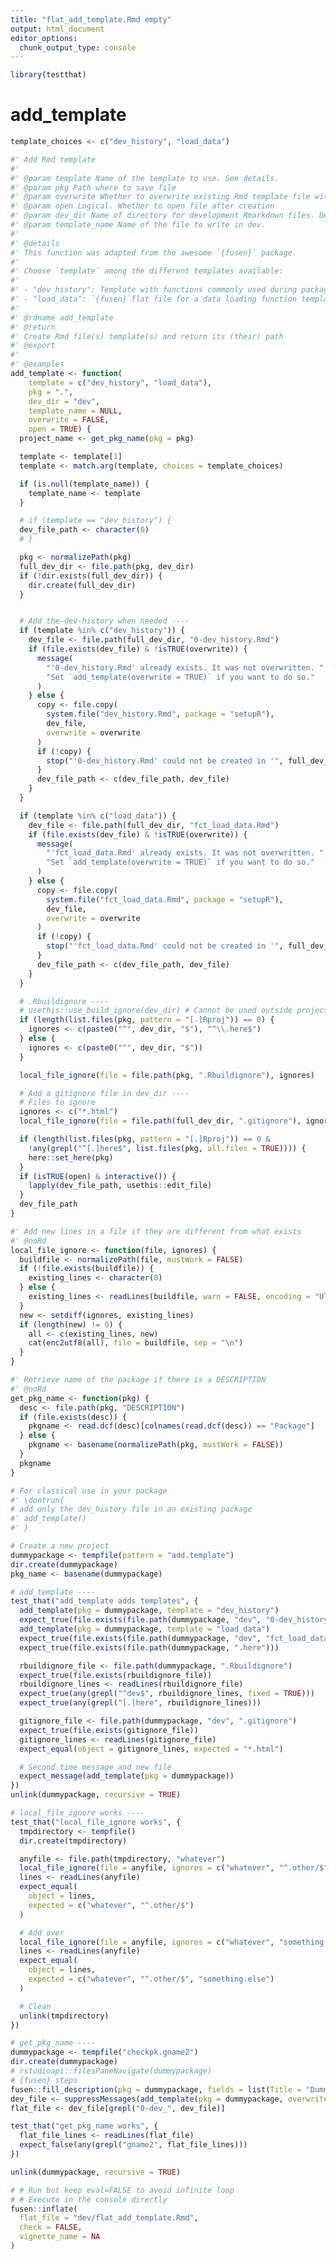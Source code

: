 ```yaml
---
title: "flat_add_template.Rmd empty"
output: html_document
editor_options: 
  chunk_output_type: console
---
```


```r
library(testthat)
```

# add_template

```r
template_choices <- c("dev_history", "load_data")

#' Add Rmd template
#'
#' @param template Name of the template to use. See details.
#' @param pkg Path where to save file
#' @param overwrite Whether to overwrite existing Rmd template file with same name
#' @param open Logical. Whether to open file after creation
#' @param dev_dir Name of directory for development Rmarkdown files. Default to "dev".
#' @param template_name Name of the file to write in dev.
#'
#' @details
#' This function was adapted from the awesome `{fusen}` package.
#'
#' Choose `template` among the different templates available:
#'
#' - "dev_history": Template with functions commonly used during package development.
#' - "load_data": `{fusen}`flat file for a data loading function template.
#'
#' @rdname add_template
#' @return
#' Create Rmd file(s) template(s) and return its (their) path
#' @export
#'
#' @examples
add_template <- function(
    template = c("dev_history", "load_data"),
    pkg = ".",
    dev_dir = "dev",
    template_name = NULL,
    overwrite = FALSE,
    open = TRUE) {
  project_name <- get_pkg_name(pkg = pkg)

  template <- template[1]
  template <- match.arg(template, choices = template_choices)

  if (is.null(template_name)) {
    template_name <- template
  }

  # if (template == "dev_history") {
  dev_file_path <- character(0)
  # }

  pkg <- normalizePath(pkg)
  full_dev_dir <- file.path(pkg, dev_dir)
  if (!dir.exists(full_dev_dir)) {
    dir.create(full_dev_dir)
  }


  # Add the-dev-history when needed ----
  if (template %in% c("dev_history")) {
    dev_file <- file.path(full_dev_dir, "0-dev_history.Rmd")
    if (file.exists(dev_file) & !isTRUE(overwrite)) {
      message(
        "'0-dev_history.Rmd' already exists. It was not overwritten. ",
        "Set `add_template(overwrite = TRUE)` if you want to do so."
      )
    } else {
      copy <- file.copy(
        system.file("dev_history.Rmd", package = "setupR"),
        dev_file,
        overwrite = overwrite
      )
      if (!copy) {
        stop("'0-dev_history.Rmd' could not be created in '", full_dev_dir, "'")
      }
      dev_file_path <- c(dev_file_path, dev_file)
    }
  }

  if (template %in% c("load_data")) {
    dev_file <- file.path(full_dev_dir, "fct_load_data.Rmd")
    if (file.exists(dev_file) & !isTRUE(overwrite)) {
      message(
        "'fct_load_data.Rmd' already exists. It was not overwritten. ",
        "Set `add_template(overwrite = TRUE)` if you want to do so."
      )
    } else {
      copy <- file.copy(
        system.file("fct_load_data.Rmd", package = "setupR"),
        dev_file,
        overwrite = overwrite
      )
      if (!copy) {
        stop("'fct_load_data.Rmd' could not be created in '", full_dev_dir, "'")
      }
      dev_file_path <- c(dev_file_path, dev_file)
    }
  }

  # .Rbuildignore ----
  # usethis::use_build_ignore(dev_dir) # Cannot be used outside project
  if (length(list.files(pkg, pattern = "[.]Rproj")) == 0) {
    ignores <- c(paste0("^", dev_dir, "$"), "^\\.here$")
  } else {
    ignores <- c(paste0("^", dev_dir, "$"))
  }

  local_file_ignore(file = file.path(pkg, ".Rbuildignore"), ignores)

  # Add a gitignore file in dev_dir ----
  # Files to ignore
  ignores <- c("*.html")
  local_file_ignore(file = file.path(full_dev_dir, ".gitignore"), ignores)

  if (length(list.files(pkg, pattern = "[.]Rproj")) == 0 &
    !any(grepl("^[.]here$", list.files(pkg, all.files = TRUE)))) {
    here::set_here(pkg)
  }
  if (isTRUE(open) & interactive()) {
    lapply(dev_file_path, usethis::edit_file)
  }
  dev_file_path
}

#' Add new lines in a file if they are different from what exists
#' @noRd
local_file_ignore <- function(file, ignores) {
  buildfile <- normalizePath(file, mustWork = FALSE)
  if (!file.exists(buildfile)) {
    existing_lines <- character(0)
  } else {
    existing_lines <- readLines(buildfile, warn = FALSE, encoding = "UTF-8")
  }
  new <- setdiff(ignores, existing_lines)
  if (length(new) != 0) {
    all <- c(existing_lines, new)
    cat(enc2utf8(all), file = buildfile, sep = "\n")
  }
}

#' Retrieve name of the package if there is a DESCRIPTION
#' @noRd
get_pkg_name <- function(pkg) {
  desc <- file.path(pkg, "DESCRIPTION")
  if (file.exists(desc)) {
    pkgname <- read.dcf(desc)[colnames(read.dcf(desc)) == "Package"]
  } else {
    pkgname <- basename(normalizePath(pkg, mustWork = FALSE))
  }
  pkgname
}
```

```r
# For classical use in your package
#' \dontrun{
# add only the dev_history file in an existing package
#' add_template()
#' }
```

```r
# Create a new project
dummypackage <- tempfile(pattern = "add.template")
dir.create(dummypackage)
pkg_name <- basename(dummypackage)

# add_template ----
test_that("add_template adds templates", {
  add_template(pkg = dummypackage, template = "dev_history")
  expect_true(file.exists(file.path(dummypackage, "dev", "0-dev_history.Rmd")))
  add_template(pkg = dummypackage, template = "load_data")
  expect_true(file.exists(file.path(dummypackage, "dev", "fct_load_data.Rmd")))
  expect_true(file.exists(file.path(dummypackage, ".here")))

  rbuildignore_file <- file.path(dummypackage, ".Rbuildignore")
  expect_true(file.exists(rbuildignore_file))
  rbuildignore_lines <- readLines(rbuildignore_file)
  expect_true(any(grepl("^dev$", rbuildignore_lines, fixed = TRUE)))
  expect_true(any(grepl("[.]here", rbuildignore_lines)))

  gitignore_file <- file.path(dummypackage, "dev", ".gitignore")
  expect_true(file.exists(gitignore_file))
  gitignore_lines <- readLines(gitignore_file)
  expect_equal(object = gitignore_lines, expected = "*.html")

  # Second time message and new file
  expect_message(add_template(pkg = dummypackage))
})
unlink(dummypackage, recursive = TRUE)

# local_file_ignore works ----
test_that("local_file_ignore works", {
  tmpdirectory <- tempfile()
  dir.create(tmpdirectory)

  anyfile <- file.path(tmpdirectory, "whatever")
  local_file_ignore(file = anyfile, ignores = c("whatever", "^.other/$"))
  lines <- readLines(anyfile)
  expect_equal(
    object = lines,
    expected = c("whatever", "^.other/$")
  )

  # Add over
  local_file_ignore(file = anyfile, ignores = c("whatever", "something.else"))
  lines <- readLines(anyfile)
  expect_equal(
    object = lines,
    expected = c("whatever", "^.other/$", "something.else")
  )

  # Clean
  unlink(tmpdirectory)
})

# get_pkg_name ----
dummypackage <- tempfile("checkpk.gname2")
dir.create(dummypackage)
# rstudioapi::filesPaneNavigate(dummypackage)
# {fusen} steps
fusen::fill_description(pkg = dummypackage, fields = list(Title = "Dummy Package", Package = "COUCOU2"))
dev_file <- suppressMessages(add_template(pkg = dummypackage, overwrite = TRUE, open = FALSE))
flat_file <- dev_file[grepl("0-dev_", dev_file)]

test_that("get_pkg_name works", {
  flat_file_lines <- readLines(flat_file)
  expect_false(any(grepl("gname2", flat_file_lines)))
})

unlink(dummypackage, recursive = TRUE)
```

```r
# # Run but keep eval=FALSE to avoid infinite loop
# # Execute in the console directly
fusen::inflate(
  flat_file = "dev/flat_add_template.Rmd",
  check = FALSE,
  vignette_name = NA
)
```

